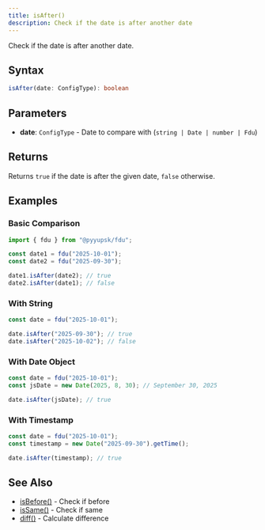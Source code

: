 ```yaml
---
title: isAfter()
description: Check if the date is after another date
---
```


Check if the date is after another date.

## Syntax

```typescript
isAfter(date: ConfigType): boolean
```

## Parameters

- **date**: `ConfigType` - Date to compare with (`string | Date | number | Fdu`)

## Returns

Returns `true` if the date is after the given date, `false` otherwise.

## Examples

### Basic Comparison

```typescript
import { fdu } from "@pyyupsk/fdu";

const date1 = fdu("2025-10-01");
const date2 = fdu("2025-09-30");

date1.isAfter(date2); // true
date2.isAfter(date1); // false
```

### With String

```typescript
const date = fdu("2025-10-01");

date.isAfter("2025-09-30"); // true
date.isAfter("2025-10-02"); // false
```

### With Date Object

```typescript
const date = fdu("2025-10-01");
const jsDate = new Date(2025, 8, 30); // September 30, 2025

date.isAfter(jsDate); // true
```

### With Timestamp

```typescript
const date = fdu("2025-10-01");
const timestamp = new Date("2025-09-30").getTime();

date.isAfter(timestamp); // true
```

## See Also

- [isBefore()](/docs/api/comparison/is-before) - Check if before
- [isSame()](/docs/api/comparison/is-same) - Check if same
- [diff()](/docs/api/comparison/diff) - Calculate difference
